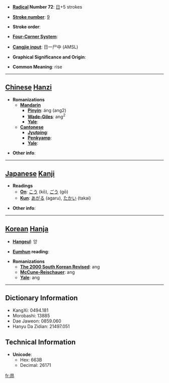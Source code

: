 * '''[[Wiktionary:Chinese radical index| Radical]] Number 72''': [[Wiktionary:Chinese radical index 日|日]]+5 strokes

* '''[[Wiktionary:Chinese total strokes index|Stroke number]]''': [[Wiktionary:Chinese total strokes index 9|9]]

* '''Stroke order''': 

* '''[[Wiktionary:Chinese four corner index|Four-Corner System]]''': 

* '''[[Wiktionary:Chinese Cangjie index|Cangjie input]]''': 日一尸中 (AMSL)

* '''Graphical Significance and Origin''': 

* '''Common Meaning''': rise

----

== [[Chinese]] [[Hanzi]] ==

* '''Romanizations'''
** '''[[Mandarin]]'''
*** '''[[Pinyin]]''': áng (ang2)
*** '''[[Wade-Giles]]''': ang<sup>2</sup>
*** '''[[Yale]]''': 
** '''[[Cantonese]]'''
*** '''[[Jyutping]]''':
*** '''[[Penkyamp]]''': 
*** '''[[Yale]]''': 

* '''Other info''': 

----

== [[Japanese]] [[Kanji]] ==

* '''Readings'''
** '''[[On]]''': [[こう]] (kō), [[ごう]] (gō)
** '''[[Kun]]''': [[あがる]] (agaru), [[たかい]] (takai)

* '''Other info''':  

----

== [[Korean]] [[Hanja]] ==

* '''[[Hangeul]]''': 앙

* '''[[Eumhun]] reading''': 

* '''Romanizations'''
** '''[[The 2000 South Korean Revised Romanization|The 2000 South Korean Revised]]''': ang
** '''[[McCune-Reischauer]]''': ang
** '''[[Yale]]''': ang

----

== Dictionary Information ==

* KangXi: 0494.181
* Morobashi: 13885
* Dae Jaweon: 0859.060
* Hanyu Da Zidian: 21497.051

== Technical Information ==

* '''Unicode''':
** Hex: 663B
** Decimal: 26171

[[fr:昻]]